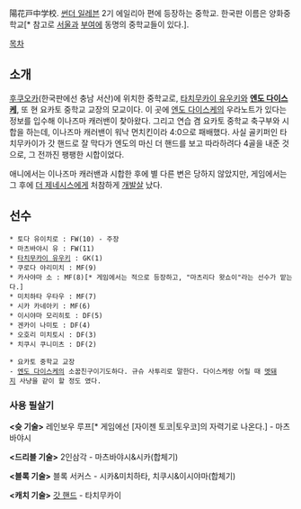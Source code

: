 陽花戸中学校. [[썬더 일레븐]] 2기 에일리아 편에 등장하는 중학교. 한국판 이름은 양화중학교[* 참고로 [[서울]]과 [[부여]]에 동명의 중학교들이 있다.].

[[목차]]

== 소개 ==
[[후쿠오카]](한국판에선 충남 서산)에 위치한 중학교로, [[타치무카이 유우키]]와 '''[[엔도 다이스케]]''', 또 현 요카토 중학교 교장의 모교이다. 이 곳에 [[엔도 다이스케]]의 우라노트가 있다는 정보를 입수해 이나즈마 캐러밴이 찾아왔다. 그리고 연습 겸 요카토 중학교 축구부와 시합을 하는데, 이나즈마 캐러밴이 워낙 먼치킨이라 4:0으로 패배했다. 사실 골키퍼인 타치무카이가 갓 핸드로 잘 막다가 엔도의 마신 더 핸드를 보고 따라하려다 4골을 내준 것으로, 그 전까진 팽팽한 시합이었다.

애니에서는 이나즈마 캐러밴과 시합한 후에 별 다른 변은 당하지 않았지만, 게임에서는 그 후에 [[더 제네시스]]에게 처참하게 [[개발살]] 났다.

== 선수 ==
 * 토다 유이치로 : FW(10) - 주장 
 * 마츠바야시 유 : FW(11)
 * [[타치무카이 유우키]] : GK(1)
 * 쿠로다 야리미치 : MF(9)
 * 카사야마 소 : MF(8)[* 게임에서는 적으로 등장하고, "마츠리다 왓쇼이"라는 선수가 맡는다.]
 * 미치하타 우타우 : MF(7)
 * 시카 카네아키 : MF(6)
 * 이시야마 모리히토 : DF(5)
 * 겐카이 나미토 : DF(4)
 * 오호리 미치토시 : DF(3)
 * 치쿠시 쿠니미츠 : DF(2)

 * 요카토 중학교 교장
 - [[엔도 다이스케]]의 소꿉친구이기도하다. 규슈 사투리로 말한다. 다이스케랑 어릴 때 [[멧돼지]] 사냥을 같이 할 정도 였다.

=== 사용 필살기 ===
'''<슛 기술>'''
레인보우 루프[* 게임에선 [자이젠 토코|토우코]의 자력기로 나온다.] - 마츠바야시

'''<드리블 기술>'''
2인삼각 - 마츠바야시&시카(합체기)

'''<블록 기술>'''
블록 서커스 - 시카&미치하타, 치쿠시&이시야마(합체기)

'''<캐치 기술>'''
[[갓 핸드]] - 타치무카이

